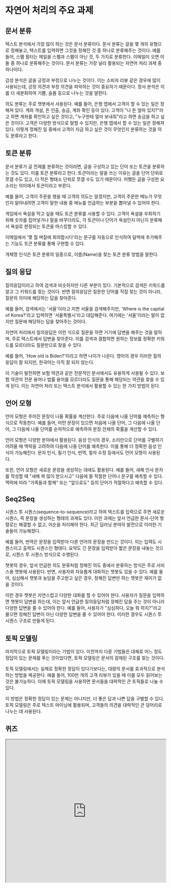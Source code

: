 # 자연어 처리의 주요 과제

## 문서 분류

텍스트 분석에서 가장 많이 하는 것은 문서 분류이다. 문서 분류는 글을 몇 개의 유형으로 정해놓고, 텍스트를 입력하면 그것을 정해진 것 중 하나로 분류해주는 것이다. 예를 들어, 스팸 필터는 메일을 스팸과 스팸이 아닌 것, 두 가지로 분류한다. 이메일이 오면 이 둘 중 하나로 분류해주는 것이다. 문서 분류는 가장 널리 활용되는 자연어 처리 과제 중 하나이다.

감성 분석은 글을 긍정과 부정으로 나누는 것이다. 이는 소비자 리뷰 같은 경우에 많이 사용되는데, 긍정 의견과 부정 의견을 파악하는 것이 중요하기 때문이다. 정서 분석은 이를 더 세분화하여 기쁨, 슬픔 등으로 나누는 것을 말한다.

의도 분류는 주로 챗봇에서 사용된다. 예를 들어, 은행 앱에서 고객이 할 수 있는 일은 정해져 있다. 계좌 개설, 돈 인출, 송금, 계좌 확인 등이 있다. 고객이 "나 돈 얼마 있지?"라고 하면 계좌를 확인하고 싶은 것이고, "누구한테 얼마 보내줘"라고 하면 송금을 하고 싶은 것이다. 고객은 다양한 방식으로 말할 수 있지만, 은행 앱에서 할 수 있는 일은 정해져 있다. 이렇게 정해진 일 중에서 고객이 지금 하고 싶은 것이 무엇인지 분류하는 것을 의도 분류라고 한다.

## 토큰 분류

문서 분류가 글 전체를 분류하는 것이라면, 글을 구성하고 있는 단어 또는 토큰을 분류하는 것도 있다. 이를 토큰 분류라고 한다. 토큰이라는 말을 쓰는 이유는 글을 단어 단위로 쪼갤 수도 있고, 더 작은 형태소 단위로 쪼갤 수도 있기 때문이다. 어쨌든 글을 구성한 요소라는 의미에서 토큰이라고 부른다.

예를 들어, 고객이 주문을 했을 때 고객의 의도는 알겠지만, 고객이 주문한 메뉴가 무엇인지 알아내려면 고객이 말한 내용 중 메뉴를 언급하는 부분을 뽑아낼 수 있어야 한다.

게임에서 욕설을 막고 싶을 때도 토큰 분류를 사용할 수 있다. 고객이 욕설을 우회하기 위해 숫자를 집어넣거나 말을 바꾸더라도, 각 토큰이나 단어가 욕설인지 아닌지 분류해서 욕설로 판정되는 토큰을 마스킹할 수 있다.

이메일에서 '몇 월 며칠에 회의합시다'라는 문구를 자동으로 인식하여 달력에 추가해주는 기능도 토큰 분류를 통해 구현할 수 있다.

개체명 인식은 토큰 분류의 일종으로, 이름(Name)을 찾는 토큰 분류 방법을 말한다.

## 질의 응답
질의응답이라고 하여 검색과 비슷하지만 다른 부분이 있다. 기본적으로 검색은 키워드를 알고 그 키워드를 찾는 것이다. 반면 질의응답은 질문한 단어를 직접 찾는 것이 아니라, 질문의 의미에 해당하는 답을 찾아준다.

예를 들어, 검색에서는 '서울'이라고 치면 서울을 검색해주지만, 'Where is the capital of Korea?'라고 입력하면 '서울특별시'라고 대답해준다. 여기에는 '서울'이라는 말이 없지만 질문에 해당하는 답을 찾아주는 것이다.

자연어 처리에서 질의응답은 이런 식으로 질문을 하면 거기에 답변을 해주는 것을 말하며, 주로 텍스트에서 답변을 찾아준다. 이를 검색과 결합하면 원하는 정보를 정확한 키워드를 모르더라도 질문만으로 찾을 수 있다.

예를 들어, 'How old is Biden?'이라고 하면 나이가 나온다. 영어의 경우 이러한 질의응답이 잘 되지만, 한국어는 아직 잘 되지 않는다.

이 기술이 발전하면 보험 약관과 같은 전문적인 문서에서도 유용하게 사용될 수 있다. 보험 약관의 전문 용어나 법률 용어를 모르더라도 질문을 통해 해당되는 약관을 찾을 수 있게 된다. 이는 자연어 처리 또는 텍스트 분석에서 활용할 수 있는 한 가지 방법이 된다.
## 언어 모형

언어 모형은 주어진 문장이 나올 확률을 계산한다. 주로 다음에 나올 단어를 예측하는 형식으로 작동한다. 예를 들어, 어떤 문장이 있으면 처음에 나올 단어, 그 다음에 나올 단어, 그 다음에 나올 단어를 순차적으로 예측하여 문장 전체의 확률을 계산할 수 있다.

언어 모형은 다양한 분야에서 활용된다. 음성 인식의 경우, 소리만으로 단어를 구별하기 어려울 때 맥락을 고려하여 다음에 나올 단어를 예측한다. 이를 통해 더 정확한 음성 인식이 가능해진다. 문자 인식, 필기 인식, 번역, 철자 수정 등에서도 언어 모형이 사용된다.

또한, 언어 모형은 새로운 문장을 생성하는 데에도 활용된다. 예를 들어, 새해 인사 문자를 작성할 때 "새해 복 많이 받으시고" 다음에 올 적절한 단어나 문구를 예측할 수 있다. 맥락에 따라 "가족들과 함께" 또는 "앞으로도" 등의 단어가 적절하다고 예측할 수 있다.

## Seq2Seq

시퀀스 투 시퀀스(sequence-to-sequence)라고 하여 텍스트를 입력으로 주면 새로운 시퀀스, 즉 문장을 생성하는 형태의 과제도 있다. 이런 과제는 앞서 언급한 문서-단어 행렬로는 해결할 수 없고, 어순을 처리해야 한다. 최근 딥러닝 분야의 발전으로 이러한 기술들이 가능해졌다.

예를 들어, 번역은 문장을 입력받아 다른 언어의 문장을 만드는 것이다. 이는 입력도 시퀀스이고 출력도 시퀀스인 형태다. 요약도 긴 문장을 입력받아 짧은 문장을 내놓는 것으로, 시퀀스 투 시퀀스 방식으로 수행된다.

챗봇의 경우, 앞서 언급한 의도 분류처럼 정해진 의도 중에서 분류하는 방식은 주로 서비스용 챗봇에 사용된다. 반면, 사용자와 자유롭게 대화하는 챗봇도 있을 수 있다. 예를 들어, 심심해서 챗봇과 농담을 주고받고 싶은 경우, 정해진 답변만 하는 챗봇은 재미가 없을 것이다.

이런 경우 챗봇은 자연스럽고 다양한 대화를 할 수 있어야 한다. 사용자가 질문을 입력하면 챗봇이 답변을 하는데, 이는 앞서 언급한 질의응답처럼 정해진 답을 주는 것이 아니라 다양한 답변을 줄 수 있어야 한다. 예를 들어, 사용자가 "심심하다, 오늘 뭐 하지?"라고 물으면 정해진 답변이 아닌 다양한 답변을 줄 수 있어야 한다. 이러한 경우도 시퀀스 투 시퀀스 구조로 만들게 된다.

## 토픽 모델링

마지막으로 토픽 모델링이라는 기법이 있다. 이전까지 다룬 기법들은 대체로 어느 정도 정답이 있는 문제를 푸는 것이었다면, 토픽 모델링은 문서의 잠재된 구조를 찾는 것이다.

토픽 모델링에서는 실제로 정확한 정답이 있다기보다는, 대량의 문서를 효과적으로 분석하는 방법을 제공한다. 예를 들어, 100만 개의 고객 리뷰가 있을 때 이를 모두 읽어보는 것은 불가능하다. 이때 토픽 모델링을 사용하면 문서들을 대략적인 큰 토픽들로 나눌 수 있다.

이 방법은 정확한 정답이 있는 문제는 아니지만, 더 좋은 답과 나쁜 답을 구별할 수 있다. 토픽 모델링은 주로 텍스트 마이닝에 활용되며, 고객들의 의견을 대략적인 큰 덩어리로 나누는 데 사용된다.

## 퀴즈

<iframe src="https://tally.so/embed/mV8ZXg?alignLeft=1&hideTitle=1&transparentBackground=1&dynamicHeight=0" loading="lazy" width="100%" height="449" frameborder="1" marginheight="0" marginwidth="0" title="자연어 (01) 소개"></iframe>